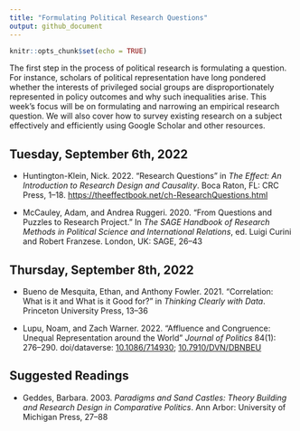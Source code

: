 ```yaml
---
title: "Formulating Political Research Questions"
output: github_document
---
```


```r
knitr::opts_chunk$set(echo = TRUE)
```

The first step in the process of political research is formulating a question. For instance, scholars of political representation have long pondered whether the interests of privileged social groups are disproportionately represented in policy outcomes and why such inequalities arise. This week's focus will be on formulating and narrowing an empirical research question. We will also cover how to survey existing research on a subject effectively and efficiently using Google Scholar and other resources.

## Tuesday, September 6th, 2022

- Huntington-Klein, Nick. 2022. "Research Questions" in *The Effect: An Introduction to Research Design and Causality*. Boca Raton, FL: CRC Press, 1--18. [https://theeffectbook.net/ch-ResearchQuestions.html](https://theeffectbook.net/ch-ResearchQuestions.html)

- McCauley, Adam, and Andrea Ruggeri. 2020. "From Questions and Puzzles to Research Project.” In *The SAGE Handbook of Research Methods in Political Science and International Relations*, ed. Luigi Curini and Robert Franzese. London, UK: SAGE, 26--43

## Thursday, September 8th, 2022

- Bueno de Mesquita, Ethan, and Anthony Fowler. 2021. "Correlation: What is it and What is it Good for?" in *Thinking Clearly with Data*. Princeton University Press, 13--36

- Lupu, Noam, and Zach Warner. 2022. "Affluence and Congruence: Unequal Representation around the World" *Journal of Politics* 84(1): 276--290. doi/dataverse: [10.1086/714930](https://doi.org/10.1086/714930); [10.7910/DVN/DBNBEU](https://dataverse.harvard.edu/dataset.xhtml?persistentId=doi:10.7910/DVN/DBNBEU)

## Suggested Readings

- Geddes, Barbara. 2003. *Paradigms and Sand Castles: Theory Building and Research Design in Comparative Politics*. Ann Arbor: University of Michigan Press, 27--88
